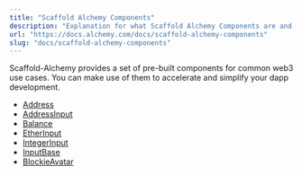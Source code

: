 ```yaml
---
title: "Scaffold Alchemy Components"
description: "Explanation for what Scaffold Alchemy Components are and how you can use them to build your dApp faster"
url: "https://docs.alchemy.com/docs/scaffold-alchemy-components"
slug: "docs/scaffold-alchemy-components"
---
```



Scaffold-Alchemy provides a set of pre-built components for common web3 use cases. You can make use of them to accelerate and simplify your dapp development.

* [Address](/docs/scaffold-address)
* [AddressInput](/docs/scaffold-address-input)
* [Balance](/docs/scaffold-balance)
* [EtherInput](/docs/scaffold-ether-input)
* [IntegerInput](/docs/scaffold-integer-input)
* [InputBase](/docs/scaffold-input-base)
* [BlockieAvatar](/docs/scaffold-blockie-avatar)
